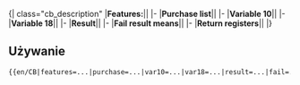 <noinclude>{{pl/Development/NewGRF/inne strony|en= <!--:Template:CB-->newgrf-specs.tt-wiki.net/wiki/Template:CB
|pl=Template:pl/Development/NewGRF/NFO Specs/Callback
|language_page=
}} {{en/-}}</noinclude><!--
 ^ całość dodana ^
-->{| class="cb_description"
|'''Features:'''||{{{features}}}
|-
|'''Purchase list'''||{{{purchase|no}}}
|-
|'''Variable 10'''||{{{var10|n/a}}}
|-
|'''Variable 18'''||{{{var18|n/a}}}
|-
|'''Result'''||{{{result}}}
|-
|'''Fail result means'''||{{{fail}}}
|-
|'''Return registers'''||{{{registers|n/a}}}
|}

<noinclude>
== Używanie ==
<pre>
{{en/CB|features=...|purchase=...|var10=...|var18=...|result=...|fail=...|registers=...}}
</pre>
</noinclude><noinclude>[[Category:pl/User/Extrazi/szablony|{{PAGENAME}}]]</noinclude>